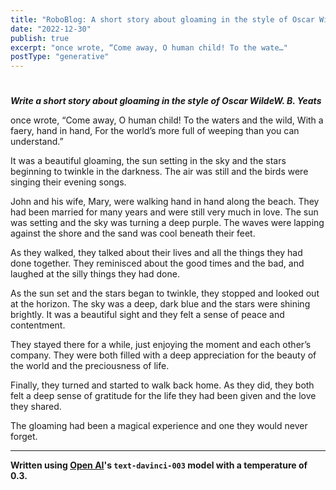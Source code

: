 ```yaml
---
title: "RoboBlog: A short story about gloaming in the style of Oscar WildeW. B. Yeats"
date: "2022-12-30"
publish: true
excerpt: "once wrote, “Come away, O human child! To the wate…"
postType: "generative"
---
```

#

***Write a short story about gloaming in the style of Oscar WildeW. B. Yeats***

once wrote, “Come away, O human child! To the waters and the wild, With a faery, hand in hand, For the world’s more full of weeping than you can understand.”

It was a beautiful gloaming, the sun setting in the sky and the stars beginning to twinkle in the darkness. The air was still and the birds were singing their evening songs.

John and his wife, Mary, were walking hand in hand along the beach. They had been married for many years and were still very much in love. The sun was setting and the sky was turning a deep purple. The waves were lapping against the shore and the sand was cool beneath their feet.

As they walked, they talked about their lives and all the things they had done together. They reminisced about the good times and the bad, and laughed at the silly things they had done.

As the sun set and the stars began to twinkle, they stopped and looked out at the horizon. The sky was a deep, dark blue and the stars were shining brightly. It was a beautiful sight and they felt a sense of peace and contentment.

They stayed there for a while, just enjoying the moment and each other’s company. They were both filled with a deep appreciation for the beauty of the world and the preciousness of life.

Finally, they turned and started to walk back home. As they did, they both felt a deep sense of gratitude for the life they had been given and the love they shared.

The gloaming had been a magical experience and one they would never forget.

---
**Written using [Open AI](https://openai.com/)'s `text-davinci-003` model with a temperature of 0.3.**
